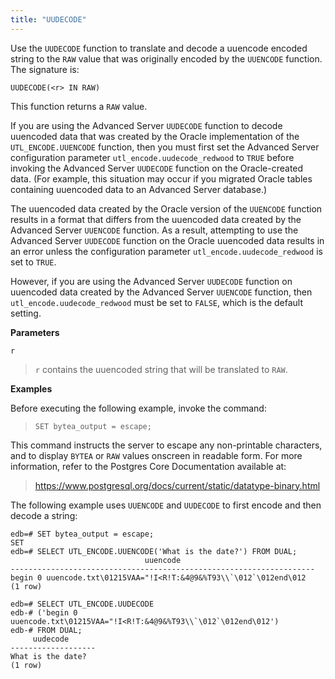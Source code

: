 ```yaml
---
title: "UUDECODE"
---
```




Use the `UUDECODE` function to translate and decode a uuencode encoded string to the `RAW` value that was originally encoded by the `UUENCODE` function. The signature is:

    UUDECODE(<r> IN RAW)

This function returns a `RAW` value.

If you are using the Advanced Server `UUDECODE` function to decode uuencoded data that was created by the Oracle implementation of the `UTL_ENCODE.UUENCODE` function, then you must first set the Advanced Server configuration parameter `utl_encode.uudecode_redwood` to `TRUE` before invoking the Advanced Server `UUDECODE` function on the Oracle-created data. (For example, this situation may occur if you migrated Oracle tables containing uuencoded data to an Advanced Server database.)

The uuencoded data created by the Oracle version of the `UUENCODE` function results in a format that differs from the uuencoded data created by the Advanced Server `UUENCODE` function. As a result, attempting to use the Advanced Server `UUDECODE` function on the Oracle uuencoded data results in an error unless the configuration parameter `utl_encode.uudecode_redwood` is set to `TRUE`.

However, if you are using the Advanced Server `UUDECODE` function on uuencoded data created by the Advanced Server `UUENCODE` function, then `utl_encode.uudecode_redwood` must be set to `FALSE`, which is the default setting.

**Parameters**

`r`

> `r` contains the uuencoded string that will be translated to `RAW`.

**Examples**

Before executing the following example, invoke the command:

> `SET bytea_output = escape;`

This command instructs the server to escape any non-printable characters, and to display `BYTEA` or `RAW` values onscreen in readable form. For more information, refer to the Postgres Core Documentation available at:

> <https://www.postgresql.org/docs/current/static/datatype-binary.html>

The following example uses `UUENCODE` and `UUDECODE` to first encode and then decode a string:

    edb=# SET bytea_output = escape;
    SET
    edb=# SELECT UTL_ENCODE.UUENCODE('What is the date?') FROM DUAL;
                                  uuencode
    --------------------------------------------------------------------
    begin 0 uuencode.txt\01215VAA="!I<R!T:&4@9&%T93\\`\012`\012end\012
    (1 row)

    edb=# SELECT UTL_ENCODE.UUDECODE
    edb-# ('begin 0 uuencode.txt\01215VAA="!I<R!T:&4@9&%T93\\`\012`\012end\012')
    edb-# FROM DUAL;
         uudecode
    -------------------
    What is the date?
    (1 row)
